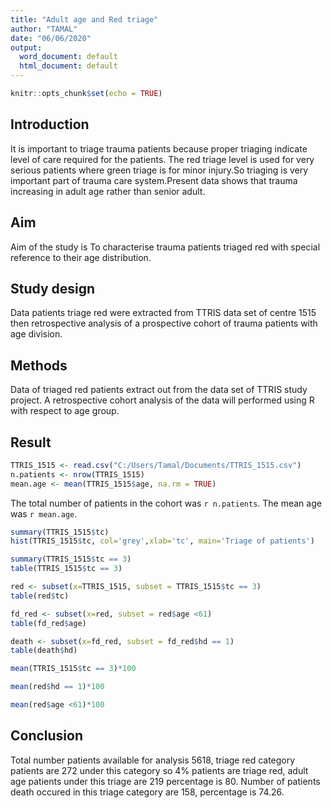 ---
title: "Adult age and Red triage"
author: "TAMAL"
date: "06/06/2020"
output:
  word_document: default
  html_document: default
---

```{r setup, include=FALSE}
knitr::opts_chunk$set(echo = TRUE)
```

## Introduction
It is important to triage trauma patients because proper triaging indicate level of care required for the patients. The red triage level is used for very serious patients where green triage is for minor injury.So triaging is very important part of trauma care system.Present data shows that trauma increasing in adult age rather than senior adult.

## Aim
Aim of the study is To characterise trauma patients triaged red with special reference to their age distribution.

## Study design
Data patients triage red were extracted from TTRIS data set of centre 1515 then retrospective analysis of a prospective cohort of trauma patients with age division.


## Methods
Data of triaged red patients extract out from the data set of TTRIS study project. A retrospective cohort analysis of the data will performed using R with respect to age group. 

## Result
<!-- I suggest you merge these code blocks and then put only the information you want to include in the abstract in their own objects that you can then call in your text. See example below. -->

```{r}
TTRIS_1515 <- read.csv("C:/Users/Tamal/Documents/TTRIS_1515.csv")
n.patients <- nrow(TTRIS_1515)
mean.age <- mean(TTRIS_1515$age, na.rm = TRUE)
```
The total number of patients in the cohort was `r n.patients`. The mean age was `r mean.age`.

<!-- Move these blocks up as well, include in the same block -->
```{r}
summary(TTRIS_1515$tc)
hist(TTRIS_1515$tc, col='grey',xlab='tc', main='Triage of patients')
```
```{r}
summary(TTRIS_1515$tc == 3)
table(TTRIS_1515$tc == 3)
```
```{r}
red <- subset(x=TTRIS_1515, subset = TTRIS_1515$tc == 3)
table(red$tc)
```
```{r}
fd_red <- subset(x=red, subset = red$age <61)
table(fd_red$age)
```
```{r}
death <- subset(x=fd_red, subset = fd_red$hd == 1)
table(death$hd)
```
```{r}
mean(TTRIS_1515$tc == 3)*100
```
```{r}
mean(red$hd == 1)*100
```
```{r}
mean(red$age <61)*100
```

## Conclusion
Total number patients available for analysis 5618, triage red category patients are 272 under this category so 4% patients are triage red, adult age patients under this triage are 219 percentage is 80. Number of patients death occured in this triage category are 158, percentage is 74.26.<!-- These are results and the numbers should be retrieved with code, see above -->
